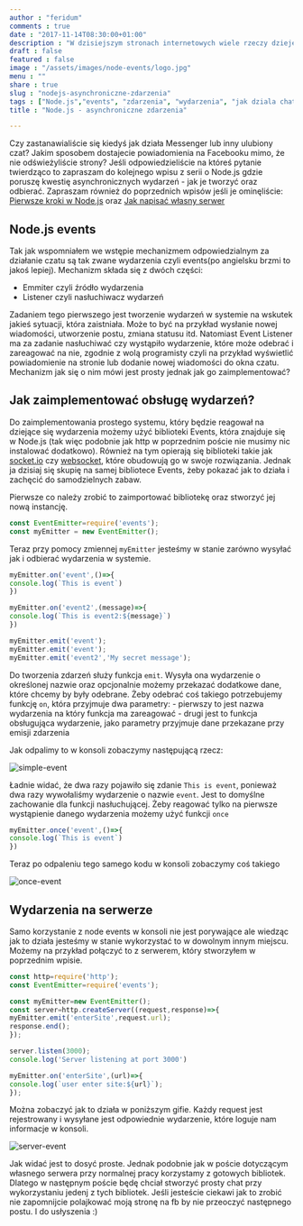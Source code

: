 ```yaml
---
author : "feridum"
comments : true
date : "2017-11-14T08:30:00+01:00"
description : "W dzisiejszym stronach internetowych wiele rzeczy dzieje się w tle. Dostajemy wiadomości na czacie lub nowe powiadomienia na stronie bez ich przeładowywania. Jesli jesteście ciekawi co za tym stoi to zapraszam"
draft : false
featured : false
image : "/assets/images/node-events/logo.jpg"
menu : ""
share : true
slug : "nodejs-asynchroniczne-zdarzenia"
tags : ["Node.js","events", "zdarzenia", "wydarzenia", "jak dziala chat", "jak dziala messenger", "jak dzialaja powiadomienia"]
title : "Node.js - asynchroniczne zdarzenia"

---
```


Czy zastanawialiście się kiedyś jak działa Messenger lub inny ulubiony czat? Jakim sposobem dostajecie powiadomienia na Facebooku mimo, że nie odświeżyliście strony? Jeśli odpowiedzieliście na któreś pytanie twierdząco to zapraszam do kolejnego wpisu z serii o Node.js gdzie poruszę kwestię asynchronicznych wydarzeń - jak je tworzyć oraz odbierać. Zapraszam również do poprzednich wpisów jeśli je ominęliście: [Pierwsze kroki w Node.js](https://fsgeek.pl/post/nodejs-pierwsze-kroki/) oraz [Jak napisać własny serwer](https://fsgeek.pl/post/node-jak-postawic-serwer/)

## Node.js events

Tak jak wspomniałem we wstępie mechanizmem odpowiedzialnym za działanie czatu są tak zwane wydarzenia czyli events(po angielsku brzmi to jakoś lepiej). Mechanizm składa się z dwóch części: 

- Emmiter czyli źródło wydarzenia 
- Listener czyli nasłuchiwacz wydarzeń 

Zadaniem tego pierwszego jest tworzenie wydarzeń w systemie na wskutek jakieś sytuacji, która zaistniała. Może to być na przykład wysłanie nowej wiadomości, utworzenie postu, zmiana statusu itd. Natomiast Event Listener ma za zadanie nasłuchiwać czy wystąpiło wydarzenie, które może odebrać i zareagować na nie, zgodnie z wolą programisty czyli na przykład wyświetlić powiadomienie na stronie lub dodanie nowej wiadomości do okna czatu. Mechanizm jak się o nim mówi jest prosty jednak jak go zaimplementować?

## Jak zaimplementować obsługę wydarzeń? 

Do zaimplementowania prostego systemu, który będzie reagował na dziejące się wydarzenia możemy użyć biblioteki Events, która znajduje się w Node.js (tak więc podobnie jak http w poprzednim poście nie musimy nic instalować dodatkowo). Również na tym opierają się biblioteki takie jak [socket.io](https://github.com/socketio/socket.io) czy [websocket](https://github.com/websockets/ws), które obudowują go w swoje rozwiązania. Jednak ja dzisiaj się skupię na samej bibliotece Events, żeby pokazać jak to działa i zachęcić do samodzielnych zabaw.

Pierwsze co należy zrobić to zaimportować bibliotekę oraz stworzyć jej nową instancję.

```javascript
const EventEmitter=require('events');
const myEmitter = new EventEmitter();
```

Teraz przy pomocy zmiennej `myEmitter` jesteśmy w stanie zarówno wysyłać jak i odbierać wydarzenia w systemie. 

```javascript
myEmitter.on('event',()=>{
console.log(`This is event`)
})

myEmitter.on('event2',(message)=>{
console.log(`This is event2:${message}`)
})

myEmitter.emit('event');
myEmitter.emit('event');
myEmitter.emit('event2','My secret message');

```

Do tworzenia zdarzeń służy funkcja `emit`. Wysyła ona wydarzenie o określonej nazwie oraz opcjonalnie możemy przekazać dodatkowe dane, które chcemy by były odebrane. Żeby odebrać coś takiego potrzebujemy funkcję `on`, która przyjmuje dwa parametry:
	- pierwszy to jest nazwa wydarzenia na który funkcja ma zareagować
	- drugi jest to funkcja obsługująca wydarzenie, jako parametry przyjmuje dane przekazane przy emisji zdarzenia

Jak odpalimy to w konsoli zobaczymy następującą rzecz: 

![simple-event](/assets/images/node-events/simple-event.png)

Ładnie widać, że dwa razy pojawiło się zdanie `This is event`, ponieważ dwa razy wywołaliśmy wydarzenie o nazwie `event`. Jest to domyślne zachowanie dla funkcji nasłuchującej. Żeby reagować tylko na pierwsze wystąpienie danego wydarzenia możemy użyć funkcji `once`

```javascript
myEmitter.once('event',()=>{
console.log(`This is event`)
})
```

Teraz po odpaleniu tego samego kodu w konsoli zobaczymy coś takiego

![once-event](/assets/images/node-events/once-event.png)

## Wydarzenia na serwerze

Samo korzystanie z node events w konsoli nie jest porywające ale wiedząc jak to działa jesteśmy w stanie wykorzystać to w dowolnym innym miejscu. Możemy na przykład połączyć to z serwerem, który stworzyłem w poprzednim wpisie. 

```javascript
const http=require('http');
const EventEmitter=require('events');

const myEmitter=new EventEmitter();
const server=http.createServer((request,response)=>{
myEmitter.emit('enterSite',request.url);
response.end();
});

server.listen(3000);
console.log('Server listening at port 3000')

myEmitter.on('enterSite',(url)=>{
console.log(`user enter site:${url}`);
});

``` 
Można zobaczyć jak to działa w poniższym gifie. Każdy request jest rejestrowany i wysyłane jest odpowiednie wydarzenie, które loguje nam informacje w konsoli.

![server-event](/assets/images/node-events/server-event.gif)

Jak widać jest to dosyć proste. Jednak podobnie jak w poście dotyczącym własnego serwera przy normalnej pracy korzystamy z gotowych bibliotek. Dlatego w następnym poście będę chciał stworzyć prosty chat przy wykorzystaniu jedenj z tych bibliotek. Jeśli jesteście ciekawi jak to zrobić nie zapomnijcie polajkować moją stronę na fb by nie przeoczyć następnego postu. I do usłyszenia :)